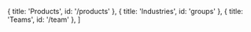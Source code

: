 

  { title: 'Products', id: '/products' },
  { title: 'Industries', id: 'groups' },
  { title: 'Teams', id: '/team' },
]

<Products />
